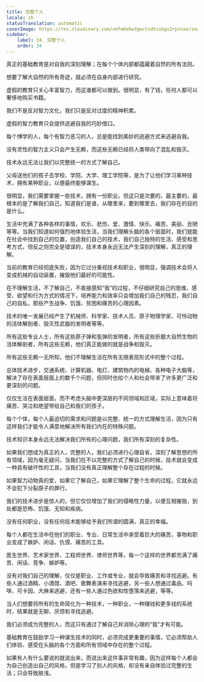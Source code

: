 ```yaml
---
title: 完整个人
locale: zh
statusTranslation: automatic
coverImage: https://res.cloudinary.com/xmfm6mhw3gwctndtcubgx2rptnae/image/upload/v1740337243/small_cover_educacion_fundamental_a051170f1c.webp
sidebar:
    label: 34. 完整个人
    order: 34
---
```

真正的基础教育是对自我的深刻理解；在每个个体内部都蕴藏着自然的所有法则。

想要了解大自然的所有奇迹，就必须在自身内部进行研究。

虚假的教育只关心丰富智力，而这谁都可以做到。很明显，有了钱，任何人都可以奢侈地购买书籍。

我们不是反对智力文化，我们只是反对过度的精神积累。

虚假的智力教育只会提供逃避自我的巧妙借口。

每个博学的人，每个有智力恶习的人，总是能找到美妙的逃避方式来逃避自我。

没有灵性的智力主义只会产生无赖，而这些无赖已经将人类带向了混乱和毁灭。

技术永远无法让我们以完整统一的方式了解自己。

父母送他们的孩子去学校、学院、大学、理工学院等，是为了让他们学习某种技术，拥有某种职业，以便最终能够谋生。

很明显，我们需要掌握一些技术，拥有一份职业，但这只是次要的，最主要的，最根本的是了解我们自己，知道我们是谁，从哪里来，要到哪里去，我们存在的目的是什么。

生活中充满了各种各样的事情，欢乐、悲伤、爱、激情、快乐、痛苦、美丽、丑陋等等。当我们知道如何强烈地体验生活，当我们理解头脑的各个层面时，我们就能在社会中找到自己的位置，创造我们自己的技术，我们自己独特的生活、感受和思考方式，但反之则完全是错误的，技术本身永远无法产生深刻的理解，真正的理解。

当前的教育已经彻底失败，因为它过分重视技术和职业，很明显，强调技术会将人变成机械的自动装置，摧毁他们最好的可能性。

在不理解生活，不了解自己，不直接感知“我”的过程，不仔细研究自己的思维、感受、欲望和行为方式的情况下，培养能力和效率只会增加我们自己的残忍，我们自己的自私，那些产生战争、饥饿、贫困和痛苦的心理因素。

技术的唯一发展已经产生了机械师、科学家、技术人员、原子物理学家、可怜动物的活体解剖者、毁灭性武器的发明者等等。

所有这些专业人士，所有这些原子弹和氢弹的发明者，所有这些折磨大自然生物的活体解剖者，所有这些无赖，他们真正能做的就是战争和毁灭。

所有这些无赖一无所知，他们不理解生活在所有无限表现形式中的整个过程。

总体技术进步，交通系统、计算机器、电灯、建筑物内的电梯、各种电子大脑等，解决了存在表面层面上的数千个问题，但同时也给个人和社会带来了许多更广泛和更深刻的问题。

仅仅生活在表面层面，而不考虑头脑中更深层的不同领域和区域，实际上意味着将痛苦、哭泣和绝望带给自己和我们的孩子。

每个个体，每个人最迫切的需求和问题是以完整、统一的方式理解生活，因为只有这样我们才能令人满意地解决所有我们内在的特殊问题。

技术知识本身永远无法解决我们所有的心理问题，我们所有深刻的复杂性。

如果我们想成为真正的人，完整的人，我们必须进行心理自省，深刻了解思想的所有领域，因为毫无疑问，当我们在不以完整的方式了解自己的时候，技术就会变成一种具有破坏性的工具，当我们没有真正理解整个存在过程的时候。

如果智力动物真的爱，如果它了解自己，如果它理解了整个生命的过程，它就永远不会犯下分裂原子的罪行。

我们的技术进步是惊人的，但它仅仅增加了我们的侵略性力量，以便互相摧毁，到处都是恐怖、饥饿、无知和疾病。

没有任何职业，没有任何技术能够给予我们所谓的圆满，真正的幸福。

每个人都在生活中在他们的职业、专业、日常生活中承受着巨大的痛苦，事物和职业变成了嫉妒、闲话、仇恨、痛苦的工具。

医生世界、艺术家世界、工程师世界、律师世界等，每一个这样的世界都充满了痛苦、闲话、竞争、嫉妒等。

没有对我们自己的理解，仅仅是职业、工作或专业，就会导致痛苦和寻找逃避。有些人通过酒精、小酒馆、酒吧、歌舞表演来寻找逃避，另一些人想通过毒品、吗啡、可卡因、大麻来逃避，还有一些人通过色欲和性堕落来逃避，等等。

当人们想要将所有的生命简化为一种技术，一种职业，一种赚钱和更多钱的系统时，结果就是无聊、厌烦和寻找逃避。

我们必须成为完整的人，而这只有通过了解自己并消除心理的“我”才有可能。

基础教育在鼓励学习一种谋生技术的同时，必须完成更重要的事情，它必须帮助人们体验、感受在头脑的各个方面和所有领域中存在的整个过程。

如果有人有什么要说的就说出来，而说出来这件事非常有趣，因为这样每个人都会为自己创造出自己的风格，但是学习了别人的风格，却没有亲自体验过完整的生活；只会导致肤浅。

